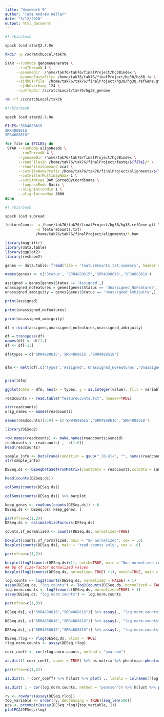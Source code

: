 ```yaml
---
title: "Homework 9"
author: "Tate Andrew Keller"
date: "3/12/2020"
output: html_document
---
```


```bash
#! /bin/bash

spack load star@2.7.0e

mkdir -p /scratchLocal/tak76

STAR --runMode genomeGenerate \
     --runThreadN 1 \
     --genomeDir  /home/tak76/tak76/finalProject/hg38index \
     --genomeFastaFiles /home/tak76/tak76/finalProject/hg38/hg38.fa \
     --sjdbGTFfile  /home/tak76/tak76/finalProject/hg38/hg38.refGene.gtf \
     --sjdbOverhang 124 \
     --outTmpDir /scratchLocal/tak76/hg38_genome

rm -rf /scratchLocal/tak76

```

```bash
#!/bin/bash

spack load star@2.7.0e

FILES="SRR4888615
SRR4888616
SRR4888618"

for file in $FILES; do
 STAR --runMode alignReads \
      --runThreadN 4 \
      --genomeDir /home/tak76/tak76/finalProject/hg38index \
      --readFilesIn /home/tak76/tak76/finalProject/fastq/${file}/* \
      --readFilesCommand zcat \
      --outFileNamePrefix /home/tak76/tak76/finalProject/alignments/${file}. \
      --outFilterMultimapNmax 1 \
      --outSAMtype BAM SortedByCoordinate \
      --twopassMode Basic \
      --alignIntronMin 1 \
      --alignIntronMax 3000
done
```


```bash
#! /bin/bash

spack load subread

featureCounts -a /home/tak76/tak76/finalProject/hg38/hg38.refGene.gtf \
              -o featureCounts.txt\
              /home/tak76/tak76/finalProject/alignments/*.bam
```


```r

library(magrittr)
library(data.table)
library(ggplot2)
library(reshape2)

genes <- data.table::fread(file = 'featureCounts.txt.summary', header = TRUE)%>% as.data.frame

names(genes) <- c('Status', 'SRR4888615','SRR4888616','SRR4888618')

assigned = genes[genes$Status == 'Assigned',]
unassigned_nofeatures = genes[genes$Status == 'Unassigned_NoFeatures',]
unassigned_ambiguity = genes[genes$Status == 'Unassigned_Ambiguity',]

print(assigned)

print(unassigned_nofeatures)

print(unassigned_ambiguity)

df = rbind(assigned,unassigned_nofeatures,unassigned_ambiguity)

df = transpose(df)
names(df) <- df[1,]
df <- df[-1,]

df$types = c('SRR4888615','SRR4888616','SRR4888618')


dfm <- melt(df[,c('types','Assigned','Unassigned_NoFeatures','Unassigned_Ambiguity')],id.vars = 1)


print(dfm)

ggplot(data = dfm, aes(x = types, y = as.integer(value), fill = variable)) + geom_bar(stat='identity', position='dodge')
```



```r

readcounts <- read.table("featureCounts.txt", header=TRUE)

str(readcounts)
orig_names <- names(readcounts)

names(readcounts)[7:9] = c('SRR4888615','SRR4888616','SRR4888618')

library(DESeq2)

row.names(readcounts) <- make.names(readcounts$Geneid)
readcounts <- readcounts[ , -c(1:6)]
head(readcounts)

sample_info <- DataFrame(condition = gsub("_[0-9]+", "", names(readcounts)),row.names = names(readcounts) )
str(sample_info)

DESeq.ds <- DESeqDataSetFromMatrix(countData = readcounts,colData = sample_info,design = ~ condition)

head(counts(DESeq.ds))

colSums(counts(DESeq.ds))

colSums(counts(DESeq.ds)) %>% barplot

keep_genes <- rowSums(counts(DESeq.ds)) > 0
DESeq.ds <- DESeq.ds[ keep_genes, ]
```

```r
par(mfrow=c(1,2))
DESeq.ds <- estimateSizeFactors(DESeq.ds)

counts.sf_normalized <- counts(DESeq.ds, normalized=TRUE)

boxplot(counts.sf_normalized, main = "SF normalized", cex = .6)
boxplot(counts(DESeq.ds), main = "read counts only", cex = .6)

par(mfrow=c(1,2))

boxplot(log2(counts(DESeq.ds)+1), notch=TRUE, main = "Non-normalized read counts", ylab="log2(read counts)", cex = .6)
## bp of size-factor normalized values
boxplot(log2(counts(DESeq.ds, normalize= TRUE) +1), notch=TRUE, main = "Size-factor-normalized read counts", ylab="log2(read counts)", cex = .6)

log.counts <- log2(counts(DESeq.ds, normalized = FALSE) + 1)
assay(DESeq.ds, "log.counts") <- log2(counts(DESeq.ds, normalized = FALSE) + 1)
log.norm.counts <- log2(counts(DESeq.ds, normalized=TRUE) + 1)
assay(DESeq.ds, "log.norm.counts") <- log.norm.counts

par(mfrow=c(1,3))

DESeq.ds[, c("SRR4888615","SRR4888616")] %>% assay(., "log.norm.counts") %>% plot(., cex=.1, main = "SRR4888615 vs. SRR4888616")

DESeq.ds[, c("SRR4888616","SRR4888618")] %>% assay(., "log.norm.counts") %>% plot(., cex=.1, main = "SRR4888616 vs SRR4888618")

DESeq.ds[, c("SRR4888615","SRR4888618")] %>% assay(., "log.norm.counts") %>% plot(., cex=.1, main = "SRR4888615 vs SRR4888618")

DESeq.rlog <- rlog(DESeq.ds, blind = TRUE)
rlog.norm.counts <- assay(DESeq.rlog)


```

```r

corr_coeff <- cor(rlog.norm.counts, method = "pearson")

as.dist(1-corr_coeff, upper = TRUE) %>% as.matrix %>% pheatmap::pheatmap(., main = "Pearson correlation")

par(mfrow=c(1,2))

as.dist(1 - corr_coeff) %>% hclust %>% plot( ., labels = colnames(rlog.norm.counts), main = "rlog transformed read counts")

as.dist( 1 - cor(log.norm.counts, method = "pearson")) %>% hclust %>% plot( ., labels = colnames(log.norm.counts), main = "no rlog")

rv <- rowVars(assay(DESeq.rlog))
top_variable <- order(rv, decreasing = TRUE)[seq_len(500)]
pca <- prcomp(t(assay(DESeq.rlog)[top_variable, ]))
plotPCA(DESeq.rlog)
```
